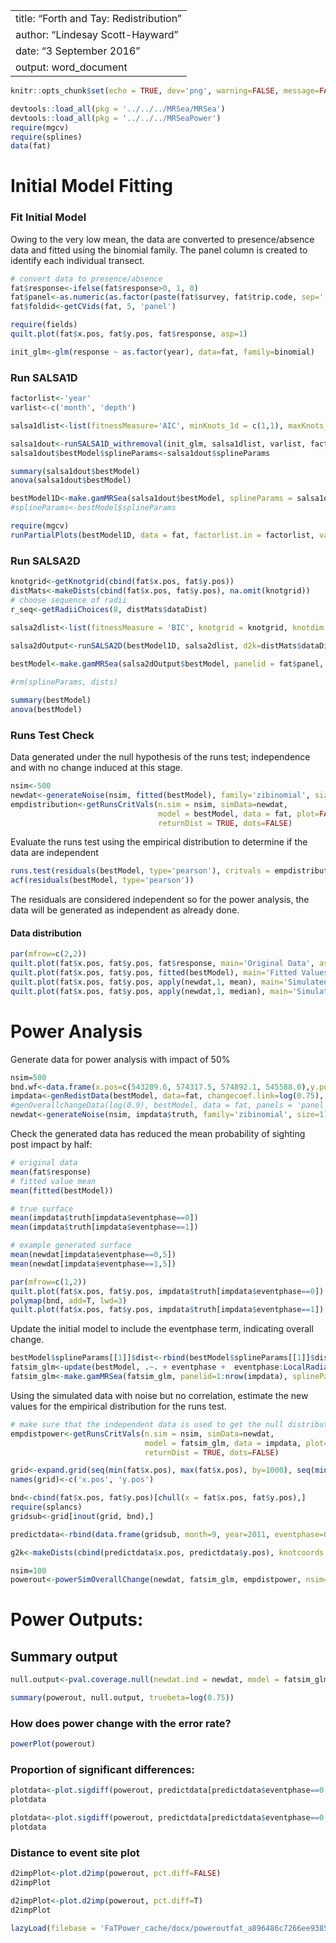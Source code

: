 ------
title: "Forth and Tay: Redistribution"
author: "Lindesay Scott-Hayward"
date: "3 September 2016"
output: word_document
---

```r
knitr::opts_chunk$set(echo = TRUE, dev='png', warning=FALSE, message=FALSE, fig=TRUE)
```

```r
devtools::load_all(pkg = '../../../MRSea/MRSea')
devtools::load_all(pkg = '../../../MRSeaPower')
require(mgcv)
require(splines)
data(fat)
```

# Initial Model Fitting

### Fit Initial Model

Owing to the very low mean, the data are converted to presence/absence data and fitted using the binomial family. The panel column is created to identify each individual transect. 

```r
# convert data to presence/absence
fat$response<-ifelse(fat$response>0, 1, 0)
fat$panel<-as.numeric(as.factor(paste(fat$survey, fat$trip.code, sep='')))
fat$foldid<-getCVids(fat, 5, 'panel')
```

```r
require(fields)
quilt.plot(fat$x.pos, fat$y.pos, fat$response, asp=1)
```


```r
init_glm<-glm(response ~ as.factor(year), data=fat, family=binomial)
```


### Run SALSA1D

  
```r
factorlist<-'year'
varlist<-c('month', 'depth')

salsa1dlist<-list(fitnessMeasure='AIC', minKnots_1d = c(1,1), maxKnots_1d=c(5,5), startKnots_1d = c(1,1), degree=c(2,2), maxIterations=100, gaps=c(0,0))

salsa1dout<-runSALSA1D_withremoval(init_glm, salsa1dlist, varlist, factorlist, varlist_cyclicSplines = c('month'), splineParams = NULL, datain=fat, suppress.printout =TRUE)
salsa1dout$bestModel$splineParams<-salsa1dout$splineParams

```

```r
summary(salsa1dout$bestModel)
anova(salsa1dout$bestModel)
```


```r
bestModel1D<-make.gamMRSea(salsa1dout$bestModel, splineParams = salsa1dout$splineParams, varshortnames = salsa1dout$keptvarlist)
#splineParams<-bestModel$splineParams
```


```r
require(mgcv)
runPartialPlots(bestModel1D, data = fat, factorlist.in = factorlist, varlist.in = varlist, showKnots = T)
```

### Run SALSA2D

```r
knotgrid<-getKnotgrid(cbind(fat$x.pos, fat$y.pos))
distMats<-makeDists(cbind(fat$x.pos, fat$y.pos), na.omit(knotgrid))
# choose sequence of radii
r_seq<-getRadiiChoices(8, distMats$dataDist)
 
salsa2dlist<-list(fitnessMeasure = 'BIC', knotgrid = knotgrid, knotdim = c(100, 100),  startKnots=6, minKnots=2, maxKnots=20, r_seq=r_seq, gap=0)
```

```r
salsa2dOutput<-runSALSA2D(bestModel1D, salsa2dlist, d2k=distMats$dataDist, k2k=distMats$knotDist, splineParams=salsa1dout$splineParams, tol=0, chooserad=F, panels=NULL, suppress.printout=TRUE)
```

```r
bestModel<-make.gamMRSea(salsa2dOutput$bestModel, panelid = fat$panel, splineParams = salsa2dOutput$splineParams, varshortnames = varlist, gamMRSea=TRUE)

#rm(splineParams, dists)
```

```r
summary(bestModel)
anova(bestModel)
```

### Runs Test Check

Data generated under the null hypothesis of the runs test; independence and with no change induced at this stage.

```r
nsim<-500
newdat<-generateNoise(nsim, fitted(bestModel), family='zibinomial', size=1)
empdistribution<-getRunsCritVals(n.sim = nsim, simData=newdat, 
                                 model = bestModel, data = fat, plot=FALSE, 
                                 returnDist = TRUE, dots=FALSE)
```

Evaluate the runs test using the empirical distribution to determine if the data are independent
```r
runs.test(residuals(bestModel, type='pearson'), critvals = empdistribution)
acf(residuals(bestModel, type='pearson'))
```

The residuals are considered independent so for the power analysis, the data will be generated as independent as already done. 


#### Data distribution

```r
par(mfrow=c(2,2))
quilt.plot(fat$x.pos, fat$y.pos, fat$response, main='Original Data', asp=1)
quilt.plot(fat$x.pos, fat$y.pos, fitted(bestModel), main='Fitted Values', asp=1)
quilt.plot(fat$x.pos, fat$y.pos, apply(newdat,1, mean), main='Simulated Mean', asp=1)
quilt.plot(fat$x.pos, fat$y.pos, apply(newdat,1, median), main='Simulated Median', asp=1)
```


# Power Analysis

Generate data for power analysis with impact of 50\%

```r
nsim=500
bnd.wf<-data.frame(x.pos=c(543289.6, 574317.5, 574892.1, 545588.0),y.pos=c(6253767, 6253097, 6237016, 6236681))
impdata<-genRedistData(bestModel, data=fat, changecoef.link=log(0.75), panels='panel', imppoly=bnd.wf)
#genOverallchangeData(log(0.9), bestModel, data = fat, panels = 'panel')
newdat<-generateNoise(nsim, impdata$truth, family='zibinomial', size=1)
```

Check the generated data has reduced the mean probability of sighting post impact by half:
  
```r
# original data
mean(fat$response)
# fitted value mean
mean(fitted(bestModel))
```

```r
# true surface
mean(impdata$truth[impdata$eventphase==0])
mean(impdata$truth[impdata$eventphase==1])
```

```r
# example generated surface
mean(newdat[impdata$eventphase==0,5])
mean(newdat[impdata$eventphase==1,5])
```

```r
par(mfrow=c(1,2))
quilt.plot(fat$x.pos, fat$y.pos, impdata$truth[impdata$eventphase==0])
polymap(bnd, add=T, lwd=3)
quilt.plot(fat$x.pos, fat$y.pos, impdata$truth[impdata$eventphase==1])
```



Update the initial model to include the eventphase term, indicating overall change.

```r
bestModel$splineParams[[1]]$dist<-rbind(bestModel$splineParams[[1]]$dist, bestModel$splineParams[[1]]$dist)
fatsim_glm<-update(bestModel, .~. + eventphase +  eventphase:LocalRadialFunction(radiusIndices, dists, radii, aR), data=impdata)
fatsim_glm<-make.gamMRSea(fatsim_glm, panelid=1:nrow(impdata), splineParams=bestModel$splineParams, varshortnames=bestModel$varshortnames)
```

Using the simulated data with noise but no correlation, estimate the new values for the empirical distribution for the runs test.

```r
# make sure that the independent data is used to get the null distribution
empdistpower<-getRunsCritVals(n.sim = nsim, simData=newdat, 
                              model = fatsim_glm, data = impdata, plot=TRUE, 
                              returnDist = TRUE, dots=FALSE)
```


```r
grid<-expand.grid(seq(min(fat$x.pos), max(fat$x.pos), by=1000), seq(min(fat$y.pos), max(fat$y.pos), by=1000))
names(grid)<-c('x.pos', 'y.pos')

bnd<-cbind(fat$x.pos, fat$y.pos)[chull(x = fat$x.pos, fat$y.pos),]
require(splancs)
gridsub<-grid[inout(grid, bnd),]

predictdata<-rbind(data.frame(gridsub, month=9, year=2011, eventphase=0), data.frame(gridsub, month=9, year=2011, eventphase=1))

g2k<-makeDists(cbind(predictdata$x.pos, predictdata$y.pos), knotcoords = na.omit(knotgrid), knotmat = FALSE)$dataDist
```


```r
nsim=100
powerout<-powerSimOverallChange(newdat, fatsim_glm, empdistpower, nsim=nsim, powercoefid=length(coef(fatsim_glm)), predictionGrid=predictdata, g2k=g2k, splineParams=fatsim_glm$splineParams, sigdif=TRUE, n.boot=500, impact.loc=c(558385.2, 6245497))
```

# Power Outputs:


## Summary output

```r
null.output<-pval.coverage.null(newdat.ind = newdat, model = fatsim_glm, nsim = 500, powercoefid = length(coef(fatsim_glm)))
```

```r
summary(powerout, null.output, truebeta=log(0.75))
```

### How does power change with the error rate?

```r
powerPlot(powerout)
```


### Proportion of significant differences:
```r
plotdata<-plot.sigdiff(powerout, predictdata[predictdata$eventphase==0,c('x.pos', 'y.pos')], tailed='two', error.rate = 0.05, family=FALSE)
plotdata
```

```r
plotdata<-plot.sigdiff(powerout, predictdata[predictdata$eventphase==0,c('x.pos', 'y.pos')], tailed='two', error.rate = 0.05, family=TRUE)
plotdata
```

### Distance to event site plot

```r
d2impPlot<-plot.d2imp(powerout, pct.diff=FALSE)
d2impPlot
```

```r
d2impPlot<-plot.d2imp(powerout, pct.diff=T)
d2impPlot
```


```r
lazyLoad(filebase = 'FaTPower_cache/docx/poweroutfat_a896486c7266ee938530a429ee7ccd93')
```
